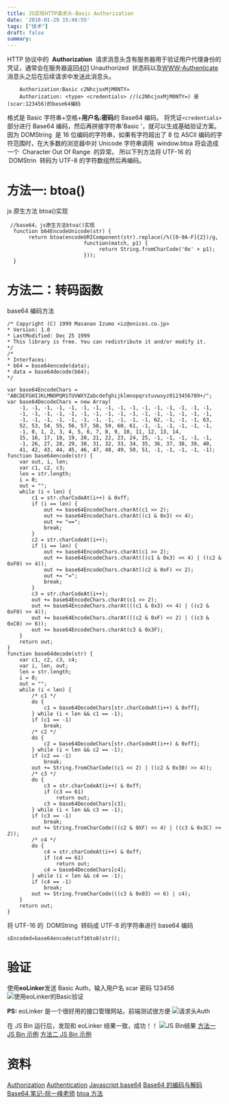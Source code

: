 ```yaml
---
title: JS实现HTTP请求头-Basic Authorization
date: '2018-01-29 15:46:55'
tags: ["技术"]
draft: false
summary: 
---
```

HTTP 协议中的  **Authorization**  请求消息头含有服务器用于验证用户代理身份的凭证，通常会在服务器返回[401](https://developer.mozilla.org/zh-CN/docs/Web/HTTP/Status/401) Unauthorized  状态码以及[WWW-Authenticate](https://developer.mozilla.org/zh-CN/docs/Web/HTTP/Headers/WWW-Authenticate)  消息头之后在后续请求中发送此消息头。

```header
    Authorization:Basic c2NhcjoxMjM0NTY=
    Authorization: <type> <credentials> //(c2NhcjoxMjM0NTY=) 是(scar:123456)的base64编码
```

格式是 Basic 字符串+空格+**用户名:密码**的 Base64 编码。
将凭证`<credentials>`部分进行 Base64 编码，然后再拼接字符串'Basic '，就可以生成基础验证方案。
因为 DOMString  是 16 位编码的字符串，如果有字符超出了 8 位 ASCII 编码的字符范围时，在大多数的浏览器中对 Unicode 字符串调用  window.btoa 将会造成一个  Character Out Of Range  的异常。
所以下列方法将 UTF-16 的  DOMStrin  转码为 UTF-8 的字符数组然后再编码。

# 方法一: btoa()

js 原生方法 btoa()实现

```
 //base64，js原生方法btoa()实现
  function b64EncodeUnicode(str) {
       return btoa(encodeURIComponent(str).replace(/%([0-9A-F]{2})/g,
                         function(match, p1) {
                              return String.fromCharCode('0x' + p1);
                         }));
  }
```

# 方法二：转码函数

base64 编码方法

```
/* Copyright (C) 1999 Masanao Izumo <iz@onicos.co.jp>
* Version: 1.0
* LastModified: Dec 25 1999
* This library is free. You can redistribute it and/or modify it.
*/
/*
* Interfaces:
* b64 = base64encode(data);
* data = base64decode(b64);
*/

var base64EncodeChars = "ABCDEFGHIJKLMNOPQRSTUVWXYZabcdefghijklmnopqrstuvwxyz0123456789+/";
var base64DecodeChars = new Array(
    -1, -1, -1, -1, -1, -1, -1, -1, -1, -1, -1, -1, -1, -1, -1, -1,
    -1, -1, -1, -1, -1, -1, -1, -1, -1, -1, -1, -1, -1, -1, -1, -1,
    -1, -1, -1, -1, -1, -1, -1, -1, -1, -1, -1, 62, -1, -1, -1, 63,
    52, 53, 54, 55, 56, 57, 58, 59, 60, 61, -1, -1, -1, -1, -1, -1,
    -1, 0, 1, 2, 3, 4, 5, 6, 7, 8, 9, 10, 11, 12, 13, 14,
    15, 16, 17, 18, 19, 20, 21, 22, 23, 24, 25, -1, -1, -1, -1, -1,
    -1, 26, 27, 28, 29, 30, 31, 32, 33, 34, 35, 36, 37, 38, 39, 40,
    41, 42, 43, 44, 45, 46, 47, 48, 49, 50, 51, -1, -1, -1, -1, -1);
function base64encode(str) {
    var out, i, len;
    var c1, c2, c3;
    len = str.length;
    i = 0;
    out = "";
    while (i < len) {
        c1 = str.charCodeAt(i++) & 0xff;
        if (i == len) {
            out += base64EncodeChars.charAt(c1 >> 2);
            out += base64EncodeChars.charAt((c1 & 0x3) << 4);
            out += "==";
            break;
        }
        c2 = str.charCodeAt(i++);
        if (i == len) {
            out += base64EncodeChars.charAt(c1 >> 2);
            out += base64EncodeChars.charAt(((c1 & 0x3) << 4) | ((c2 & 0xF0) >> 4));
            out += base64EncodeChars.charAt((c2 & 0xF) << 2);
            out += "=";
            break;
        }
        c3 = str.charCodeAt(i++);
        out += base64EncodeChars.charAt(c1 >> 2);
        out += base64EncodeChars.charAt(((c1 & 0x3) << 4) | ((c2 & 0xF0) >> 4));
        out += base64EncodeChars.charAt(((c2 & 0xF) << 2) | ((c3 & 0xC0) >> 6));
        out += base64EncodeChars.charAt(c3 & 0x3F);
    }
    return out;
}
function base64decode(str) {
    var c1, c2, c3, c4;
    var i, len, out;
    len = str.length;
    i = 0;
    out = "";
    while (i < len) {
        /* c1 */
        do {
            c1 = base64DecodeChars[str.charCodeAt(i++) & 0xff];
        } while (i < len && c1 == -1);
        if (c1 == -1)
            break;
        /* c2 */
        do {
            c2 = base64DecodeChars[str.charCodeAt(i++) & 0xff];
        } while (i < len && c2 == -1);
        if (c2 == -1)
            break;
        out += String.fromCharCode((c1 << 2) | ((c2 & 0x30) >> 4));
        /* c3 */
        do {
            c3 = str.charCodeAt(i++) & 0xff;
            if (c3 == 61)
                return out;
            c3 = base64DecodeChars[c3];
        } while (i < len && c3 == -1);
        if (c3 == -1)
            break;
        out += String.fromCharCode(((c2 & 0XF) << 4) | ((c3 & 0x3C) >> 2));
        /* c4 */
        do {
            c4 = str.charCodeAt(i++) & 0xff;
            if (c4 == 61)
                return out;
            c4 = base64DecodeChars[c4];
        } while (i < len && c4 == -1);
        if (c4 == -1)
            break;
        out += String.fromCharCode(((c3 & 0x03) << 6) | c4);
    }
    return out;
}

```

将 UTF-16 的  DOMString  转码成 UTF-8 的字符串进行 base64 编码

    sEncoded=base64encode(utf16to8(str));

# 验证

使用**eoLinker**发送 Basic Auth，输入用户名 scar 密码 123456
![使用eoLinker的Basic验证](https://images.scar.site/20220224090828.png)

**PS:** eoLinker 是一个很好用的接口管理网站，前端测试很方便
![请求头Auth](https://images.scar.site/20220224090837.png)

在 JS Bin 运行后，发现和 eoLinker 结果一致，成功！！
![JS Bin结果](https://images.scar.site/20220224090846.png)
[方法一 JS Bin 示例](http://jsbin.com/qimeviy)
[方法二 JS Bin 示例](http://jsbin.com/nuboyow/)

# 资料

[Authorization](https://developer.mozilla.org/zh-CN/docs/Web/HTTP/Headers/Authorization)
[Authentication](https://developer.mozilla.org/zh-CN/docs/Web/HTTP/Authentication)
[Javascript base64](http://www.webtoolkit.info/javascript-base64.html#.Wdn_0GiCzIV)
[Base64 的编码与解码](https://developer.mozilla.org/zh-CN/docs/Web/API/WindowBase64/Base64_encoding_and_decoding)
[Base64 笔记-阮一峰老师](http://www.ruanyifeng.com/blog/2008/06/base64.html)
[btoa 方法](https://developer.mozilla.org/zh-CN/docs/Web/API/WindowBase64/btoa)
